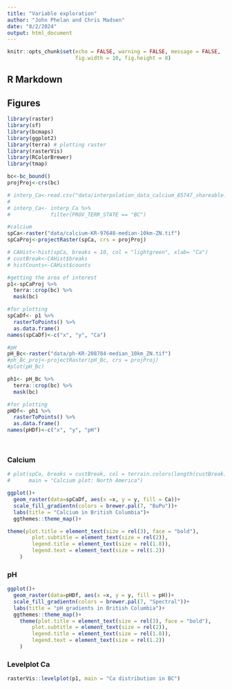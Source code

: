 ```yaml
---
title: "Variable exploration"
author: "John Phelan and Chris Madsen"
date: "8/2/2024"
output: html_document
---
```


```r
knitr::opts_chunk$set(echo = FALSE, warning = FALSE, message = FALSE,
                      fig.width = 10, fig.height = 8)
```

## R Markdown

## Figures {.tabset}
```r
library(raster)
library(sf)
library(bcmaps)
library(ggplot2)
library(terra) # plotting raster
library(rasterVis)
library(RColorBrewer)
library(tmap)
```




```r

bc<-bc_bound()
projProj<-crs(bc)

# interp_Ca<-read.csv("data/interpolation_data_calcium_85747_shareable.csv")
# 
# interp_Ca<- interp_Ca %>% 
#             filter(PROV_TERR_STATE == "BC")

#calcium
spCa<-raster("data/calcium-KR-97648-median-10km-ZN.tif")
spCaProj<-projectRaster(spCa, crs = projProj)

# CAHist<-hist(spCa, breaks = 10, col = "lightgreen", xlab= "Ca")
# custBreak<-CAHist$breaks
# histCounts<-CAHist$counts

#getting the area of interest
p1<-spCaProj %>% 
  terra::crop(bc) %>% 
  mask(bc)

#for plotting
spCaDf<- p1 %>% 
  rasterToPoints() %>% 
  as.data.frame()
names(spCaDf)<-c("x", "y", "Ca")

#pH
pH_Bc<-raster("data/ph-KR-208784-median_10km_ZN.tif")
#ph_Bc_proj<-projectRaster(pH_Bc, crs = projProj)
#plot(pH_Bc)

ph1<- pH_Bc %>% 
  terra::crop(bc) %>% 
  mask(bc)

#for plotting
pHDf<- ph1 %>% 
  rasterToPoints() %>% 
  as.data.frame()
names(pHDf)<-c("x", "y", "pH")




```

### Calcium
```r
# plot(spCa, breaks = custBreak, col = terrain.colors(length(custBreak)),
#      main = "Calcium plot: North America")

ggplot()+
  geom_raster(data=spCaDf, aes(x =x, y = y, fill = Ca))+
  scale_fill_gradientn(colors = brewer.pal(7, "BuPu"))+
  labs(title = "Calcium in British Columbia")+
  ggthemes::theme_map()+
```


```r
theme(plot.title = element_text(size = rel(3), face = "bold"),
        plot.subtitle = element_text(size = rel(2)),
        legend.title = element_text(size = rel(1.8)),
        legend.text = element_text(size = rel(1.2))
    )

```

### pH
```r
ggplot()+
  geom_raster(data=pHDf, aes(x =x, y = y, fill = pH))+
  scale_fill_gradientn(colors = brewer.pal(7, "Spectral"))+
  labs(title = "pH gradients in British Columbia")+
  ggthemes::theme_map()+
    theme(plot.title = element_text(size = rel(3), face = "bold"),
        plot.subtitle = element_text(size = rel(2)),
        legend.title = element_text(size = rel(1.8)),
        legend.text = element_text(size = rel(1.2))
    )
```

### Levelplot Ca
```r
rasterVis::levelplot(p1, main = "Ca distribution in BC")

```

